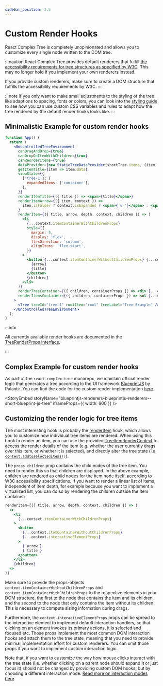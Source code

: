 ```yaml
---
sidebar_position: 3.5
---
```



# Custom Render Hooks

React Complex Tree is completely unopinionated and allows you to customize every single node written to the DOM
tree.

:::caution
React Complex Tree provides default renderers that fulfill
[the accessibility requirements for tree structures as specified by W3C](https://www.w3.org/TR/wai-aria-practices-1.1/examples/treeview/treeview-2/treeview-2a.html).
This may no longer hold if you implement your own renderers instead.

If you provide custom renderers, make sure to create a DOM structure that fulfills the
accessibility requirements by W3C.
:::

:::note
If you only want to make small adjustments to the styling of the tree like adaptions to spacing, fonts or colors,
you can look into the [styling guide](styling) to see how you can use custom CSS variables and rules to adapt how
the tree rendered by the default render hooks looks like.
:::

## Minimalistic Example for custom render hooks

```jsx live
function App() {
  return (
    <UncontrolledTreeEnvironment
      canDragAndDrop={true}
      canDropOnItemWithChildren={true}
      canReorderItems={true}
      dataProvider={new StaticTreeDataProvider(shortTree.items, (item, data) => ({ ...item, data }))}
      getItemTitle={item => item.data}
      viewState={{
        ['tree-1']: {
          expandedItems: ['container'],
        },
      }}
      renderItemTitle={({ title }) => <span>{title}</span>}
      renderItemArrow={({ item, context }) =>
        item.isFolder ? context.isExpanded ? <span>{'v '}</span> : <span>{'> '}</span> : null
      }
      renderItem={({ title, arrow, depth, context, children }) => (
        <li
          {...context.itemContainerWithChildrenProps}
          style={{
            margin: 0,
            display: 'flex',
            flexDirection: 'column',
            alignItems: 'flex-start',
          }}
        >
          <button {...context.itemContainerWithoutChildrenProps} {...context.interactiveElementProps}>
            {arrow}
            {title}
          </button>
          {children}
        </li>
      )}
      renderTreeContainer={({ children, containerProps }) => <div {...containerProps}>{children}</div>}
      renderItemsContainer={({ children, containerProps }) => <ul {...containerProps}>{children}</ul>}
    >
      <Tree treeId="tree-1" rootItem="root" treeLabel="Tree Example" />
    </UncontrolledTreeEnvironment>
  );
}
```

:::info

All currently available render hooks are documented in the
[TreeRenderProps interface](/docs/api/interfaces/TreeRenderProps).

:::

## Complex Example for custom render hooks

As part of the `react-complex-tree` monorepo, we maintain official render logic that generates a tree according
to the UI framework [BlueprintJS](https://blueprintjs.com/docs/#core/components/tree) by Palantir.
You can find the code for the custom render implementation
[here](https://github.com/lukasbach/react-complex-tree/blob/main/packages/blueprintjs-renderers/src/renderers.tsx).

<StoryEmbed
  storyName="blueprintjs-renderers-blueprintjs-renderers--short-blueprint-js-tree"
  iframeProps={{ width: 600 }}
/>

## Customizing the render logic for tree items

The most interesting hook is probably the [renderItem](/docs/api/interfaces/TreeRenderProps#renderitem) hook,
which allows you to customize how individual tree items are rendered.
When using this hook to render an item, you can use the provided
[TreeItemRenderContext](/docs/api/interfaces/TreeItemRenderContext) to access the render details of the item
(e.g. whether the user currently drags over this item, or whether it is selected), and directly alter the
tree state (i.e. [`context.addtoselecteditems()`](/docs/api/interfaces/TreeItemRenderContext#addtoselecteditems)).

The `props.children` prop contains the child nodes of the tree item. You need to render this so that children
are displayed. In the above example, children are rendered as child nodes for the item node itself, according
to W3C accessibility specifications. If you want to render a linear list of items, independent of item depth,
for example because you want to implement a virtualized list, you can do so by rendering the children outside the
item container:

```jsx
renderItem={({ title, arrow, depth, context, children }) => (
  <>
    <li
      {...context.itemContainerWithChildrenProps}
    >
      <button
        {...context.itemContainerWithoutChildrenProps}
        {...context.interactiveElementProps}
      >
        { arrow }
        { title }
      </button>
    </li>
    {children}
  <>
)}
```

Make sure to provide the props-objects `context.itemContainerWithoutChildrenProps` and
`context.itemContainerWithChildrenProps` to the respective elements in your DOM structure, the first to the node
that contains the item and its children, and the second to the node that only contains the item without
its children. This is necessary to compute sizing information during drags.

Furthermore, the `context.interactiveElementProps` props can be spread to the interactive element to
implement default interaction handlers, so that clicking on an element invokes its primary actions,
it is selected and focused etc. Those props implement the most common DOM interaction hooks and attach them
to the tree state, meaning that you need to provide minimal implementation effort for custom renderers. You
can omit those props if you want to implement custom interaction logic.

Note that, if you want to customize the way how mouse clicks interact with the tree state (i.e. whether
clicking on a parent node should expand it or just focus it) should not be changed by providing custom
DOM hooks, but by choosing a different interaction mode.
[Read more on interaction modes here](/docs/guides/interaction-modes).
